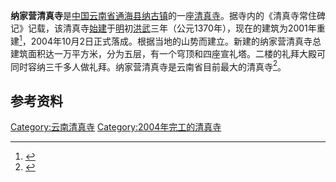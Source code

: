 {{Infobox religious building
|image=Najieying.JPG
|caption=纳家营清真寺
|building_name=纳家营清真寺
|location={{PRC}}[[云南省|云南省]][[通海县|通海县]][[纳古镇|纳古镇]]
|geo=
|religious_affiliation=[[伊斯兰教|伊斯兰教]]
|region=
|prefecture=
|status=
|website=http://www.njy.cn/
|architect=
|architecture_type=清真寺
|architecture_style=
|year_completed=2004年10月2日
|construction_cost=
|capacity=3000多人
|dome_quantity=1
|dome_height_outer=
|dome_dia_outer=
|minaret_quantity=4
|minaret_height=72m
}}
'''纳家营清真寺'''是[[中国|中国]][[云南省|云南省]][[通海县|通海县]][[纳古镇|纳古镇]]的一座[[清真寺|清真寺]]。据寺内的《清真寺常住碑记》记载，该清真寺[[始建|始建]]于[[明|明]]初[[洪武|洪武]]三年（公元1370年），现在的建筑为2001年重建<ref>{{cite web | language = zh-cn | publisher = 纳家营清真寺 | title = 纳家营清真寺的变迁 | url = http://www.njy.cn/Article/ShowArticle.asp?ArticleID=945 | date = 2010-03-25 | accessdate = 2011-09-08 | deadurl = yes | archiveurl = https://web.archive.org/web/20100731060143/http://www.njy.cn/Article/ShowArticle.asp?ArticleID=945 | archivedate = 2010-07-31 }}</ref>，2004年10月2日正式落成。根据当地的山势而建立。新建的纳家营清真寺总建筑面积达一万平方米，分为五层，有一个穹顶和四座宣礼塔。二楼的礼拜大殿可同时容纳三千多人做礼拜。纳家营清真寺是云南省目前最大的清真寺<ref>{{cite web | language = zh-cn | publisher = 新浪 | title =云南通海纳家营清真寺落成| url =http://news.sina.com.cn/o/2004-10-03/17003829950s.shtml| date = 2004-10-03 | accessdate = 2011-09-08 }}</ref>。

==参考资料==
{{reflist}}
[[Category:云南清真寺|Category:云南清真寺]]
[[Category:2004年完工的清真寺|Category:2004年完工的清真寺]]